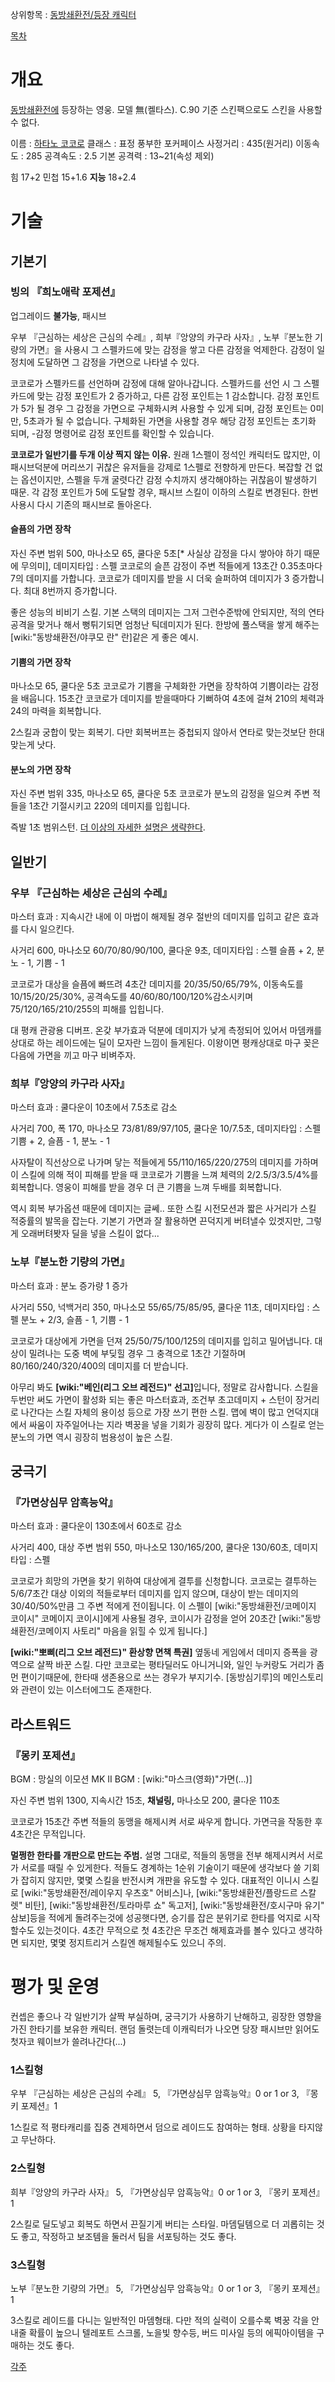 상위항목 : [[동방쇄환전/등장 캐릭터]]

[[목차]]

= 개요 =

[[동방쇄환전]]에 등장하는 영웅. 모델 無(켈타스). C.90 기준 스킨팩으로도 스킨을 사용할 수 없다.

이름 : [[하타노 코코로]]
클래스 : 표정 풍부한 포커페이스
사정거리 : 435(원거리)
이동속도 : 285
공격속도 : 2.5
기본 공격력 : 13~21(속성 제외)


힘 17+2
민첩 15+1.6
'''지능''' 18+2.4


= 기술 =

== 기본기 ==

=== 빙의 『희노애락 포제션』 ===

업그레이드 '''불가능''', 패시브

우부 『근심하는 세상은 근심의 수레』, 희부『앙양의 카구라 사자』, 노부『분노한 기량의 가면』을 사용시 그 스펠카드에 맞는 감정을 쌓고 다른 감정을 억제한다. 감정이 일정치에 도달하면 그 감정을 가면으로 나타낼 수 있다.

코코로가 스펠카드를 선언하며 감정에 대해 알아나갑니다. 스펠카드를 선언 시 그 스펠카드에 맞는 감정 포인트가 2 증가하고, 다른 감정 포인트는 1 감소합니다. 감정 포인트가 5가 될 경우 그 감정을 가면으로 구체화시켜 사용할 수 있게 되며, 감정 포인트는 0미만, 5초과가 될 수 없습니다. 구체화된 가면을 사용할 경우 해당 감정 포인트는 초기화 되며, -감정 명령어로 감정 포인트를 확인할 수 있습니다. 

'''코코로가 일반기를 두개 이상 찍지 않는 이유.''' 원래 1스펠이 정석인 캐릭터도 많지만, 이 패시브덕분에 머리쓰기 귀찮은 유저들을 강제로 1스펠로 전향하게 만든다. 복잡할 건 없는 옵션이지만, 스펠을 두개 굴렷다간 감정 수치까지 생각해야하는 귀찮음이 발생하기 때문. 각 감정 포인트가 5에 도달할 경우, 패시브 스킬이 이하의 스킬로 변경된다. 한번 사용시 다시 기존의 패시브로 돌아온다.


==== 슬픔의 가면 장착 ====

{{{#0100ff '''왠지... 슬퍼...'''}}}
자신 주변 범위 500, 마나소모 65, 쿨다운 5초[* 사실상 감정을 다시 쌓아야 하기 때문에 무의미], 데미지타입 : 스펠
코코로의 슬픈 감정이 주변 적들에게 13초간 0.35초마다 7의 데미지를 가합니다. 코코로가 데미지를 받을 시 더욱 슬퍼하여 데미지가 3 증가합니다. 최대 8번까지 증가합니다.

좋은 성능의 비비기 스킬. 기본 스택의 데미지는 그저 그런수준밖에 안되지만, 적의 연타공격을 맞거나 해서 뻥튀기되면 엄청난 틱데미지가 된다. 한방에 풀스택을 쌓게 해주는 [wiki:"동방쇄환전/야쿠모 란" 란]같은 게 좋은 예시.


==== 기쁨의 가면 장착 ====

{{{#1ddb16 '''이게... 기쁨?'''}}}
마나소모 65, 쿨다운 5초
코코로가 기쁨을 구체화한 가면을 장착하여 기쁨이라는 감정을 배웁니다. 15초간 코코로가 데미지를 받을때마다 기뻐하여 4초에 걸쳐 210의 체력과 24의 마력을 회복합니다.

2스킬과 궁합이 맞는 회복기. 다만 회복버프는 중첩되지 않아서 연타로 맞는것보단 한대 맞는게 낫다. 
==== 분노의 가면 장착 ====
{{{#ff0000 '''화난다...!'''}}}
자신 주변 범위 335, 마나소모 65, 쿨다운 5초
코코로가 분노의 감정을 일으켜 주변 적들을 1초간 기절시키고 220의 데미지를 입힙니다.

즉발 1초 범위스턴. [[더 이상의 자세한 설명은 생략한다]].
== 일반기 ==
=== 우부 『근심하는 세상은 근심의 수레』 ===
마스터 효과 : 지속시간 내에 이 마법이 해제될 경우 절반의 데미지를 입히고 같은 효과를 다시 일으킨다.

사거리 600, 마나소모 60/70/80/90/100, 쿨다운 9초, 데미지타입 : 스펠
슬픔 + 2, 분노 - 1, 기쁨 - 1

코코로가 대상을 슬픔에 빠뜨려 4초간 데미지를 20/35/50/65/79%, 이동속도를 10/15/20/25/30%, 공격속도를 40/60/80/100/120%감소시키며 75/120/165/210/255의 피해를 입힙니다.

대 평캐 관광용 디버프. 온갖 부가효과 덕분에 데미지가 낮게 측정되어 있어서 마뎀캐를 상대로 하는 레이드에는 딜이 모자란 느낌이 들게된다. 이왕이면 평캐상대로 마구 꽂은 다음에 가면을 끼고 마구 비벼주자.




=== 희부『앙양의 카구라 사자』 ===

마스터 효과 : 쿨다운이 10초에서 7.5초로 감소

사거리 700, 폭 170, 마나소모 73/81/89/97/105, 쿨다운 10/7.5초, 데미지타입 : 스펠
기쁨 + 2, 슬픔 - 1, 분노 - 1

사자탈이 직선상으로 나가며 닿는 적들에게 55/110/165/220/275의 데미지를 가하며 이 스킬에 의해 적이 피해를 받을 때 코코로가 기쁨을 느껴 체력의 2/2.5/3/3.5/4%를 회복합니다. 영웅이 피해를 받을 경우 더 큰 기쁨을 느껴 두배를 회복합니다.


역시 회복 부가옵션 때문에 데미지는 글쎄.. 또한 스킬 시전모션과 짧은 사거리가 스킬 적중률의 발목을 잡는다. 기본기 가면과 잘 활용하면 끈덕지게 버텨낼수 있겟지만, 그렇게 오래버텨봣자 딜을 넣을 스킬이 없다... 


=== 노부『분노한 기량의 가면』 ===

마스터 효과 : 분노 증가량 1 증가

사거리 550, 넉백거리 350, 마나소모 55/65/75/85/95, 쿨다운 11초, 데미지타입 : 스펠
분노 + 2/3, 슬픔 - 1, 기쁨 - 1

코코로가 대상에게 가면을 던져 25/50/75/100/125의 데미지를 입히고 밀어냅니다. 대상이 밀려나는 도중 벽에 부딪힐 경우 그 충격으로 1초간 기절하며 80/160/240/320/400의 데미지를 더 받습니다. 


아무리 봐도 '''[wiki:"베인(리그 오브 레전드)" 선고]'''입니다, 정말로 감사합니다.
스킬을 두번만 써도 가면이 활성화 되는 좋은 마스터효과, 조건부 초고데미지 + 스턴이 장거리로 나간다는 스킬 자체의 용이성 등으로 가장 쓰기 편한 스킬. 맵에 벽이 많고 언덕지대에서 싸움이 자주일어나는 지라 벽꿍을 넣을 기회가 굉장히 많다. 게다가 이 스킬로 얻는 분노의 가면 역시 굉장히 범용성이 높은 스킬.  




== 궁극기 ==

=== 『가면상심무 암흑능악』 ===

마스터 효과 : 쿨다운이 130초에서 60초로 감소

사거리 400, 대상 주변 범위 550, 마나소모 130/165/200, 쿨다운 130/60초, 데미지타입 : 스펠

코코로가 희망의 가면을 찾기 위하여 대상에게 결투를 신청합니다. 코코로는 결투하는 5/6/7초간 대상 이외의 적들로부터 데미지를 입지 않으며, 대상이 받는 데미지의 30/40/50%만큼 그 주변 적에게 전이됩니다. 이 스펠이 [wiki:"동방쇄환전/코메이지 코이시" 코메이지 코이시]에게 사용될 경우, 코이시가 감정을 얻어 20초간 [wiki:"동방쇄환전/코메이지 사토리" 마음을 읽힐 수 있게 됩니다.] 


'''[wiki:"뽀삐(리그 오브 레전드)" 환상향 면책 특권]'''
옆동네 게임에서 데미지 증폭을 광역으로 살짝 바꾼 스킬. 다만 코코로는 평타딜러도 아니거니와, 일인 누커랑도 거리가 좀 먼 편이기때문에, 한타때 생존용으로 쓰는 경우가 부지기수. [동방심기루]의 메인스토리와 관련이 있는 이스터에그도 존재한다.




== 라스트워드 ==

=== 『몽키 포제션』 ===

BGM : 망실의 이모션
MK II BGM : [wiki:"마스크(영화)"가면(...)]

자신 주변 범위 1300, 지속시간 15초, '''채널링,''' 마나소모 200, 쿨다운 110초

코코로가 15초간 주변 적들의 동맹을 해제시켜 서로 싸우게 합니다. 가면극을 작동한 후 4초간은 무적입니다.


'''멀쩡한 한타를 개판으로 만드는 주범.'''
설명 그대로, 적들의 동맹을 전부 해제시켜서 서로가 서로를 때릴 수 있게한다. 적들도 경계하는 1순위 기술이기 때문에 생각보다 쓸 기회가 잡히지 않지만, 몇몇 스킬을 반전시켜 개판을 유도할 수 있다. 대표적인 이니시 스킬로 [wiki:"동방쇄환전/레이우지 우츠호" 어비스]나, [wiki:"동방쇄환전/플랑드르 스칼렛" 비탄], [wiki:"동방쇄환전/토라마루 쇼" 독고저], [wiki:"동방쇄환전/호시구마 유기" 삼보]등을 적에게 돌려주는것에 성공햇다면, 승기를 잡은 분위기로 한타를 억지로 시작할수도 있는것이다. 4초간 무적으로 첫 4초간은 무조건 해제효과를 볼수 있다고 생각하면 되지만, 몇몇 정지트리거 스킬엔 해제될수도 있으니 주의.



= 평가 및 운영 =
컨셉은 좋으나 각 일반기가 살짝 부실하며, 궁극기가 사용하기 난해하고, 굉장한 영향을 가진 한타기를 보유한 캐릭터.
랜덤 돌렷는데 이캐릭터가 나오면 당장 패시브만 읽어도 첫자코 웨이브가 쓸려나간다(...)


=== 1스킬형 ===
우부 『근심하는 세상은 근심의 수레』 5, 『가면상심무 암흑능악』0 or 1 or 3, 『몽키 포제션』1

1스킬로 적 평타캐리를 집중 견제하면서 덤으로 레이드도 참여하는 형태. 상황을 타지않고 무난하다.


=== 2스킬형 ===
희부『앙양의 카구라 사자』 5, 『가면상심무 암흑능악』0 or 1 or 3, 『몽키 포제션』1

2스킬로 딜도넣고 회복도 하면서 끈질기게 버티는 스타일. 마뎀딜템으로 더 괴롭히는 것도 좋고, 작정하고 보조템을 둘러서 팀을 서포팅하는 것도 좋다.


=== 3스킬형 ===
노부『분노한 기량의 가면』 5, 『가면상심무 암흑능악』0 or 1 or 3, 『몽키 포제션』1

3스킬로 레이드를 다니는 일반적인 마뎀형태. 다만 적의 실력이 오를수록 벽꿍 각을 안내줄 확률이 높으니 텔레포트 스크롤, 노을빛 향수등, 버드 미사일 등의 에픽아이템을 구매하는 것도 좋다.




[[각주]]
